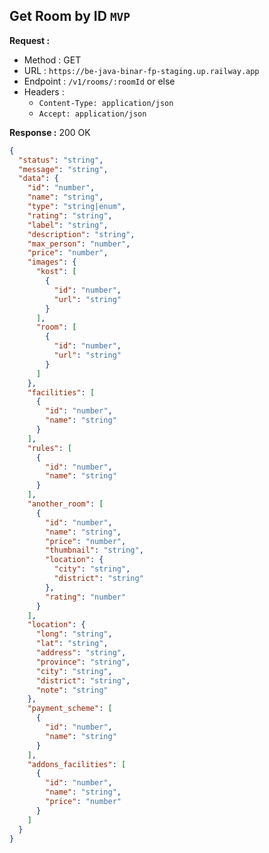 
## Get Room by ID `MVP`

**Request :**

- Method : <Badge method="GET">GET</Badge>
- URL : `https://be-java-binar-fp-staging.up.railway.app`
- Endpoint : `/v1/rooms/:roomId` or else
- Headers :
  - `Content-Type: application/json`
  - `Accept: application/json`

**Response :** <Badge outline variant="success">200 OK</Badge>

```json
{
  "status": "string",
  "message": "string",
  "data": {
    "id": "number",
    "name": "string",
    "type": "string|enum",
    "rating": "string",
    "label": "string",
    "description": "string",
    "max_person": "number",
    "price": "number",
    "images": {
      "kost": [
        {
          "id": "number",
          "url": "string"
        }
      ],
      "room": [
        {
          "id": "number",
          "url": "string"
        }
      ]
    },
    "facilities": [
      {
        "id": "number",
        "name": "string"
      }
    ],
    "rules": [
      {
        "id": "number",
        "name": "string"
      }
    ],
    "another_room": [
      {
        "id": "number",
        "name": "string",
        "price": "number",
        "thumbnail": "string",
        "location": {
          "city": "string",
          "district": "string"
        },
        "rating": "number"
      }
    ],
    "location": {
      "long": "string",
      "lat": "string",
      "address": "string",
      "province": "string",
      "city": "string",
      "district": "string",
      "note": "string"
    },
    "payment_scheme": [
      {
        "id": "number",
        "name": "string"
      }
    ],
    "addons_facilities": [
      {
        "id": "number",
        "name": "string",
        "price": "number"
      }
    ]
  }
}
```
